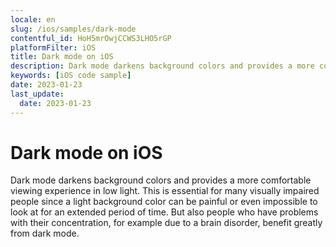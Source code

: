 ```yaml
---
locale: en
slug: /ios/samples/dark-mode
contentful_id: HoH5mrOwjCCWS3LHO5rGP
platformFilter: iOS
title: Dark mode on iOS
description: Dark mode darkens background colors and provides a more comfortable viewing experience in low light.
keywords: [iOS code sample]
date: 2023-01-23
last_update:
  date: 2023-01-23
---
```


# Dark mode on iOS

Dark mode darkens background colors and provides a more comfortable viewing experience in low light. This is essential for many visually impaired people since a light background color can be painful or even impossible to look at for an extended period of time. But also people who have problems with their concentration, for example due to a brain disorder, benefit greatly from dark mode.

<CodeSample id="screen-dark-mode" locale="en" platform="ios"/>
